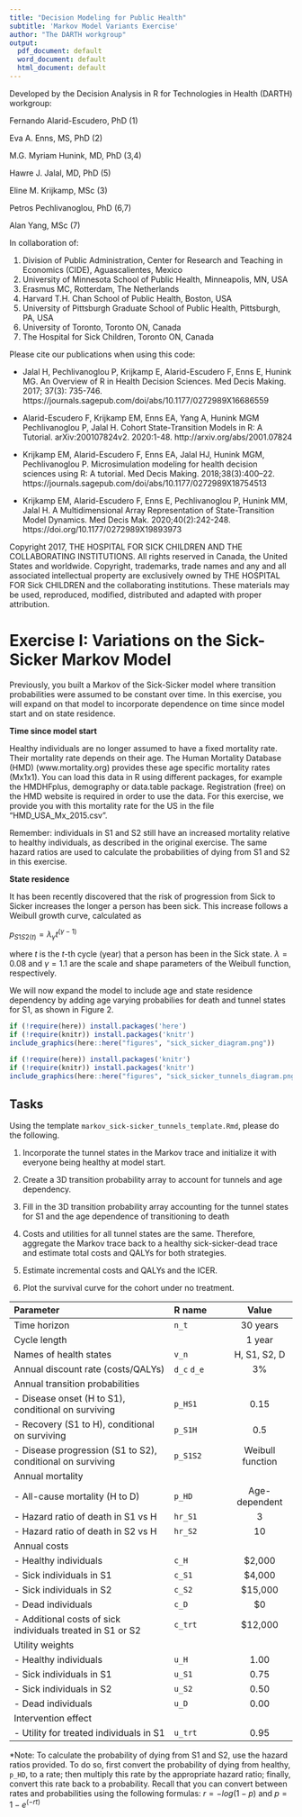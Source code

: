 ```yaml
---
title: "Decision Modeling for Public Health"
subtitle: 'Markov Model Variants Exercise'
author: "The DARTH workgroup"
output:
  pdf_document: default
  word_document: default
  html_document: default
---
```


Developed by the Decision Analysis in R for Technologies in Health (DARTH) workgroup:

Fernando Alarid-Escudero, PhD (1) 

Eva A. Enns, MS, PhD (2)	

M.G. Myriam Hunink, MD, PhD (3,4)

Hawre J. Jalal, MD, PhD (5) 

Eline M. Krijkamp, MSc (3)	

Petros Pechlivanoglou, PhD (6,7)

Alan Yang, MSc (7)

In collaboration of: 		

1. Division of Public Administration, Center for Research and Teaching in 
   Economics (CIDE), Aguascalientes, Mexico
2. University of Minnesota School of Public Health, Minneapolis, MN, USA
3. Erasmus MC, Rotterdam, The Netherlands
4. Harvard T.H. Chan School of Public Health, Boston, USA
5. University of Pittsburgh Graduate School of Public Health, Pittsburgh, PA, USA
6. University of Toronto, Toronto ON, Canada
7. The Hospital for Sick Children, Toronto ON, Canada

Please cite our publications when using this code:
 
- Jalal H, Pechlivanoglou P, Krijkamp E, Alarid-Escudero F, Enns E, Hunink MG. 
An Overview of R in Health Decision Sciences. Med Decis Making. 2017; 37(3): 735-746. 
https://journals.sagepub.com/doi/abs/10.1177/0272989X16686559

- Alarid-Escudero F, Krijkamp EM, Enns EA, Yang A, Hunink MGM Pechlivanoglou P,
Jalal H. Cohort State-Transition Models in R: A Tutorial. arXiv:200107824v2. 
2020:1-48. http://arxiv.org/abs/2001.07824

- Krijkamp EM, Alarid-Escudero F, Enns EA, Jalal HJ, Hunink MGM, Pechlivanoglou P. 
Microsimulation modeling for health decision sciences using R: A tutorial. 
Med Decis Making. 2018;38(3):400–22. 
https://journals.sagepub.com/doi/abs/10.1177/0272989X18754513
 
- Krijkamp EM, Alarid-Escudero F, Enns E, Pechlivanoglou P, Hunink MM, Jalal H. 
A Multidimensional Array Representation of State-Transition Model Dynamics. 
Med Decis Mak. 2020;40(2):242-248. https://doi.org/10.1177/0272989X19893973

Copyright 2017, THE HOSPITAL FOR SICK CHILDREN AND THE COLLABORATING INSTITUTIONS. 
All rights reserved in Canada, the United States and worldwide. Copyright, 
trademarks, trade names and any and all associated intellectual property are 
exclusively owned by THE HOSPITAL FOR Sick CHILDREN and the collaborating 
institutions. These materials may be used, reproduced, modified, distributed 
and adapted with proper attribution.

# Exercise I: Variations on the Sick-Sicker Markov Model

Previously, you built a Markov of the Sick-Sicker model where transition probabilities were assumed to be constant over time. In this exercise, you will expand on that model to incorporate dependence on time since model start and on state residence.

**Time since model start**

Healthy individuals are no longer assumed to have a fixed mortality rate. Their mortality rate depends on their age. The Human Mortality Database (HMD) (www.mortality.org) provides these age specific mortality rates (Mx1x1). You can load this data in R using different packages, for example the HMDHFplus, demography or data.table package. Registration (free) on the HMD website is required in order to use the data. For this exercise, we provide you with this mortality rate for the US in the file “HMD_USA_Mx_2015.csv”.

Remember: individuals in S1 and S2 still have an increased mortality relative to healthy individuals, as described in the original exercise. The same hazard ratios are used to calculate the probabilities of dying from S1 and S2 in this exercise. 

**State residence**

It has been recently discovered that the risk of progression from Sick to Sicker increases the longer a person has been sick. This increase follows a Weibull growth curve, calculated as 

$p_{S1S2(t)} = \lambda_\gamma t^{(\gamma-1)}$

where $t$ is the $t$-th cycle (year) that a person has been in the Sick state. $\lambda = 0.08$ and $\gamma = 1.1$ are the scale and shape parameters of the Weibull function, respectively.

We will now expand the model to include age and state residence dependency by adding age varying probabilies for death and tunnel states for S1, as shown in Figure 2.

```r
if (!require(here)) install.packages('here')
if (!require(knitr)) install.packages('knitr')
include_graphics(here::here("figures", "sick_sicker_diagram.png"))
```

```r
if (!require(here)) install.packages('knitr')
if (!require(knitr)) install.packages('knitr')
include_graphics(here::here("figures", "sick_sicker_tunnels_diagram.png"))
```

## Tasks

Using the template `markov_sick-sicker_tunnels_template.Rmd`, please do the following. 

1. Incorporate the tunnel states in the Markov trace and initialize it with everyone being healthy at model start. 

2. Create a 3D transition probability array to account for tunnels and age dependency.

3. Fill in the 3D transition probability array accounting for the tunnel states for S1 and the age dependence of transitioning to death

4. Costs and utilities for all tunnel states are the same. Therefore, aggregate the Markov trace back to a healthy sick-sicker-dead trace and estimate total costs and QALYs for both strategies.

5. Estimate incremental costs and QALYs and the ICER.  

6. Plot the survival curve for the cohort under no treatment. 

|           **Parameter**            |  **R name** |   **Value**   |
|:-----------------------------------|:------------|:-------------:|
| Time horizon                       | `n_t`       | 30 years      |
| Cycle length                       |             | 1 year        |
| Names of health states             | `v_n`       | H, S1, S2, D  |
| Annual discount rate (costs/QALYs) | `d_c` `d_e` |  3%           |
| Annual transition probabilities    |             |               |
| - Disease onset (H to S1), conditional on surviving          | `p_HS1`     |  0.15         |
| - Recovery (S1 to H), conditional on surviving             | `p_S1H`     |  0.5          |
| - Disease progression (S1 to S2), conditional on surviving   | `p_S1S2`    | Weibull function |
| Annual mortality                   |             |               |
| - All-cause mortality (H to D)     | `p_HD`      | Age-dependent |
| - Hazard ratio of death in S1 vs H | `hr_S1`     |  3            |
| - Hazard ratio of death in S2 vs H | `hr_S2`     |  10           |
| Annual costs                       |             |               |
| - Healthy individuals              | `c_H`       |  $2,000       |
| - Sick individuals in S1           | `c_S1`      |  $4,000       |
| - Sick individuals in S2           | `c_S2`      |  $15,000      |
| - Dead individuals                 | `c_D`       |  $0           |
| - Additional costs of sick individuals treated in S1 or S2       | `c_trt` | $12,000 |
| Utility weights                    |             |               |
| - Healthy individuals              | `u_H`       |  1.00         |
| - Sick individuals in S1           | `u_S1`      |  0.75         |
| - Sick individuals in S2           | `u_S2`      |  0.50         |
| - Dead individuals                 | `u_D`       |  0.00         |
| Intervention effect                |             |               |
| - Utility for treated individuals in S1 | `u_trt` |  0.95        |

*Note: To calculate the probability of dying from S1 and S2, use the hazard ratios provided. To do so, first convert the probability of dying from healthy, `p_HD`, to a rate; then multiply this rate by the appropriate hazard ratio; finally, convert this rate back to a probability. Recall that you can convert between rates and probabilities using the following formulas: $r = -log(1-p)$ and $p = 1-e^{(-rt)}$

